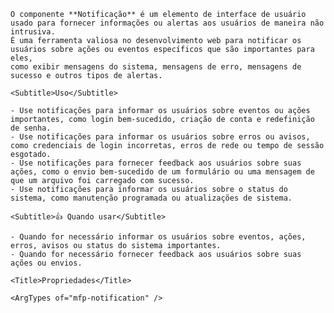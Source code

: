 
<div className="mfp-doc__wrapper" data-theme="light">
  <div className="mfp-doc__container" >
    <Title>Notification</Title>

    O componente **Notificação** é um elemento de interface de usuário usado para fornecer informações ou alertas aos usuários de maneira não intrusiva.
    É uma ferramenta valiosa no desenvolvimento web para notificar os usuários sobre ações ou eventos específicos que são importantes para eles,
    como exibir mensagens do sistema, mensagens de erro, mensagens de sucesso e outros tipos de alertas.

    <Subtitle>Uso</Subtitle>

    - Use notificações para informar os usuários sobre eventos ou ações importantes, como login bem-sucedido, criação de conta e redefinição de senha.
    - Use notificações para informar os usuários sobre erros ou avisos, como credenciais de login incorretas, erros de rede ou tempo de sessão esgotado.
    - Use notificações para fornecer feedback aos usuários sobre suas ações, como o envio bem-sucedido de um formulário ou uma mensagem de que um arquivo foi carregado com sucesso.
    - Use notificações para informar os usuários sobre o status do sistema, como manutenção programada ou atualizações de sistema.

    <Subtitle>👍 Quando usar</Subtitle>

    - Quando for necessário informar os usuários sobre eventos, ações, erros, avisos ou status do sistema importantes.
    - Quando for necessário fornecer feedback aos usuários sobre suas ações ou envios.

    <Title>Propriedades</Title>

    <ArgTypes of="mfp-notification" />
  </div>
</div>
